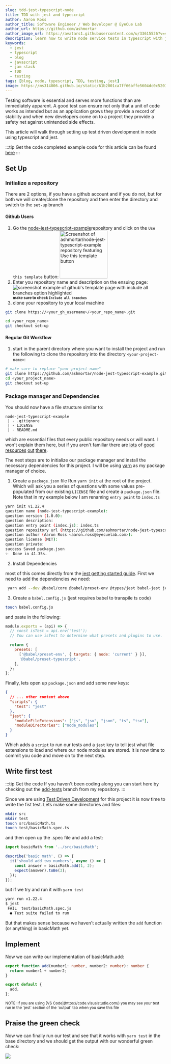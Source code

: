 ```yaml
---
slug: tdd-jest-typescript-node
title: TDD with jest and typescript
author: Aaron Ross
author_title: Software Engineer / Web Developer @ EyeCue Lab
author_url: https://github.com/ashmortar
author_image_url: https://avatars1.githubusercontent.com/u/33615526?v=4
description: learn how to write node service tests in typescript with jest
keywords:
  - jest
  - typescript
  - blog
  - javascript
  - jam stack
  - TDD
  - testing
tags: [blog, node, typescript, TDD, testing, jest]
image: https://ms314006.github.io/static/61b2001ca7ff66bffe5604dc0c52016d/5a4bd/Jest.jpg
---
```


Testing software is essential and serves more functions than are immediately apparent. A good test can ensure not only that a unit of code works as intended but as an application grows they provide a record of stability and when new developers come on to a project they provide a safety net against unintended side effects.

This article will walk through setting up test driven development in node using typescript and jest.

:::tip Get the code
completed example code for this article can be found [here](https://github.com/ashmortar/node-jest-typescript-example)
:::

<!--truncate-->

## Set Up

### Initialize a repository

There are 2 options, if you have a github account and if you do not, but for both we will create/clone the repository and then enter the directory and switch to the `set-up` branch

#### Github Users

1. Go the [node-jest-typescript-example](https://github.com/ashmortar/node-jest-typescript-example/tree/set-up)repository and click on the `Use this template` button:
   <a href="https://github.com/ashmortar/node-jest-typescript-example/tree/set-up">
     <img
       width="150px"
       src="https://ashmortar.io/img/github_use_this_template.png"
       alt="Screenshot of ashmortar/node-jest-typescript-example repository featuring Use this template button"
     />
   </a>
2. Enter you repository name and description on the ensuing page:
   <img
     src="https://ashmortar.io/img/use_template_page.png"
     alt="screenshot example of github's template page with include all branches option highlighted"
   />
   <small>
     <strong>make sure to check `Include all branches`</strong>
   </small>
3. clone your repository to your local machine

```bash
git clone https://<your_gh_username>/<your_repo_name>.git

cd <your_repo_name>
git checkout set-up
```

#### Regular Git Workflow

1. start in the parent directory where you want to install the project and run the following to clone the repository into the directory `<your-project-name>`:

```bash
# make sure to replace "your-project-name"
git clone https://github.com/ashmortar/node-jest-typescript-example.git <your-project-name>
cd <your_project_name>
git checkout set-up
```

### Package manager and Dependencies

You should now have a file structure similar to:

```
node-jest-typescript-example
 | - .gitignore
 | - LICENSE
 | - README.md
```

which are essential files that every public repository needs or will want. I won't explain them here, but if you aren't familiar there are [lots](https://github.com/github/gitignore) of [good resources](https://opensource.org/licenses) [out](https://www.makeareadme.com/) [there](https://docs.github.com/en/free-pro-team@latest/github/writing-on-github/basic-writing-and-formatting-syntax).

The next steps are to initialize our package manager and install the necessary dependencies for this project. I will be using [yarn](https://yarnpkg.com/) as my package manager of choice.

1. Create a `package.json` file
   Run `yarn init` at the root of the project. Which will ask you a series of questions with some values pre-populated from our existing `LICENSE` file and create a `package.json` file. Note that in my example below I am renaming `entry point` to `index.ts`

```bash
yarn init v1.22.4
question name (node-jest-typescript-example):
question version (1.0.0):
question description:
question entry point (index.js): index.ts
question repository url (https://github.com/ashmortar/node-jest-typescript-example.git):
question author (Aaron Ross <aaron.ross@eyecuelab.com>):
question license (MIT):
question private:
success Saved package.json
✨  Done in 41.35s.
```

2. Install Dependencies

most of this comes directly from the [jest getting started guide](https://jestjs.io/docs/en/getting-started). First we need to add the dependencies we need:

```bash
 yarn add --dev @babel/core @babel/preset-env @types/jest babel-jest jest typescript
```

3. Create a `babel.config.js` (jest requires babel to transpile ts code)

```bash
touch babel.config.js
```

and paste in the following:

```javascript title="/babel.config.js"
module.exports = (api) => {
  // const isTest = api.env('test');
  // You can use isTest to determine what presets and plugins to use.

  return {
    presets: [
      ['@babel/preset-env', { targets: { node: 'current' } }],
      '@babel/preset-typescript',
    ],
  };
};
```

Finally, lets open up `package.json` and add some new keys:

```json title="/package.json"
{
  // ... other content above
  "scripts": {
    "test": "jest"
  },
  "jest": {
    "moduleFileExtensions": ["js", "jsx", "json", "ts", "tsx"],
    "moduleDirectories": ["node_modules"]
  }
}
```

Which adds a `script` to run our tests and a `jest` key to tell jest what file extensions to load and where our node modules are stored. It is now time to commit you code and move on to the next step.

## Write first test

:::tip Get the code
If you haven't been coding along you can start here by checking out the [add-tests](https://github.com/ashmortar/node-jest-typescript-example/tree/add-tests) branch from my repository.
:::

Since we are using [Test Driven Development](https://en.wikipedia.org/wiki/Test-driven_development) for this project it is now time to write the fist test. Lets make some directories and files:

```bash
mkdir src
mkdir test
touch src/basicMath.ts
touch test/basicMath.spec.ts
```

and then open up the .spec file and add a test:

```typescript title="/basicMath.spec.js"
import basicMath from '../src/basicMath';

describe('basic math', () => {
  it('should add two numbers', async () => {
    const answer = basicMath.add(1, 2);
    expect(answer).toBe(3);
  });
});
```

but if we try and run it with `yarn test`

```bash
yarn run v1.22.4
$ jest
 FAIL  test/basicMath.spec.js
  ● Test suite failed to run
```

But that makes sense because we haven't actually written the `add` function (or anything) in basicMath yet.

## Implement

Now we can write our implementation of basicMath.add:

```typescript title="/src/basicMath.ts"
export function add(number1: number, number2: number): number {
  return number1 + number2;
}

export default {
  add,
};
```

<small>
  NOTE: If you are using [VS Code](https://code.visualstudio.com/) you may see your test
  run in the `jest` section of the `output` tab when you save this file
</small>

## Praise the green check

Now we can finally run our test and see that it works with `yarn test` in the base directory and we should get the output with our wonderful green check:

<img src="https://ashmortar.io/img/green_test.png" />
